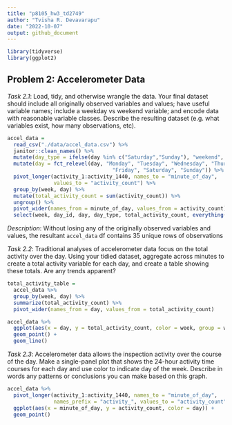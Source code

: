 ```yaml
---
title: "p8105_hw3_td2749"
author: "Tvisha R. Devavarapu"
date: "2022-10-07"
output: github_document
---
```


```r
library(tidyverse)
library(ggplot2)
```

## Problem 2: Accelerometer Data

*Task 2.1*: Load, tidy, and otherwise wrangle the data. Your final dataset should include all originally observed variables and values; have useful variable names; include a weekday vs weekend variable; and encode data with reasonable variable classes. Describe the resulting dataset (e.g. what variables exist, how many observations, etc).

```r
accel_data = 
  read_csv("./data/accel_data.csv") %>%
  janitor::clean_names() %>%
  mutate(day_type = ifelse(day %in% c("Saturday","Sunday"), "weekend", "weekday")) %>% 
  mutate(day = fct_relevel(day, "Monday", "Tuesday", "Wednesday", "Thursday",
                                  "Friday", "Saturday", "Sunday")) %>%
  pivot_longer(activity_1:activity_1440, names_to = "minute_of_day",
               values_to = "activity_count") %>% 
  group_by(week, day) %>%
  mutate(total_activity_count = sum(activity_count)) %>% 
  ungroup() %>% 
  pivot_wider(names_from = minute_of_day, values_from = activity_count) %>% 
  select(week, day_id, day, day_type, total_activity_count, everything())
```
*Description*: Without losing any of the originally observed variables and values, the resultant `accel_data` df contains 35 unique rows of observations

*Task 2.2*: Traditional analyses of accelerometer data focus on the total activity over the day. Using your tidied dataset, aggregate across minutes to create a total activity variable for each day, and create a table showing these totals. Are any trends apparent?
```r
total_activity_table = 
  accel_data %>% 
  group_by(week, day) %>% 
  summarize(total_activity_count) %>% 
  pivot_wider(names_from = day, values_from = total_activity_count)

accel_data %>%
  ggplot(aes(x = day, y = total_activity_count, color = week, group = week)) +
  geom_point() +
  geom_line()
```

*Task 2.3*: Accelerometer data allows the inspection activity over the course of the day. Make a single-panel plot that shows the 24-hour activity time courses for each day and use color to indicate day of the week. Describe in words any patterns or conclusions you can make based on this graph.
```r
accel_data %>%
  pivot_longer(activity_1:activity_1440, names_to = "minute_of_day", 
               names_prefix = "activity_", values_to = "activity_count") %>% 
  ggplot(aes(x = minute_of_day, y = activity_count, color = day)) +
  geom_point() 
```


                                                              